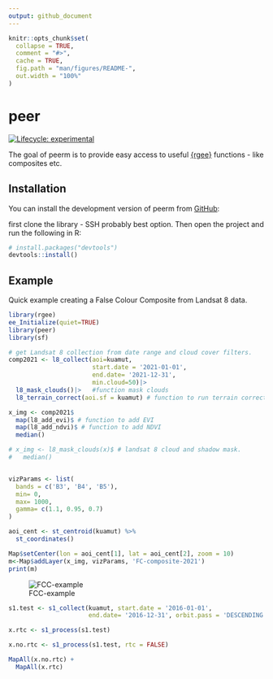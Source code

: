 ```yaml
---
output: github_document
---
```


<!-- README.md is generated from README.Rmd. Please edit that file -->

```r
knitr::opts_chunk$set(
  collapse = TRUE,
  comment = "#>",
  cache = TRUE,
  fig.path = "man/figures/README-",
  out.width = "100%"
)
```

# peer

<!-- badges: start -->

[![Lifecycle: experimental](https://img.shields.io/badge/lifecycle-experimental-orange.svg)](https://lifecycle.r-lib.org/articles/stages.html#experimental)

<!-- badges: end -->

The goal of peerm is to provide easy access to useful [{rgee}](https://r-spatial.github.io/rgee/) functions - like composites etc.

## Installation

You can install the development version of peerm from [GitHub](https://github.com/):

first clone the library - SSH probably best option. Then open the project and run
the following in R:
``` r
# install.packages("devtools")
devtools::install()
```

## Example

Quick example creating a False Colour Composite from Landsat 8 data.

```r
library(rgee)
ee_Initialize(quiet=TRUE)
library(peer)
library(sf)

# get Landsat 8 collection from date range and cloud cover filters.
comp2021 <- l8_collect(aoi=kuamut,
                       start.date = '2021-01-01',
                       end.date= '2021-12-31',
                       min.cloud=50)|>
  l8_mask_clouds()|>   #function mask clouds
  l8_terrain_correct(aoi.sf = kuamut) # function to run terrain correction

x_img <- comp2021$
  map(l8_add_evi)$ # function to add EVI 
  map(l8_add_ndvi)$ # function to add NDVI
  median()

# x_img <- l8_mask_clouds(x)$ # landsat 8 cloud and shadow mask.
#   median()


vizParams <- list(
  bands = c('B3', 'B4', 'B5'),
  min= 0,
  max= 1000,
  gamma= c(1.1, 0.95, 0.7)
)

aoi_cent <- st_centroid(kuamut) %>%
  st_coordinates()

Map$setCenter(lon = aoi_cent[1], lat = aoi_cent[2], zoom = 10)
m<-Map$addLayer(x_img, vizParams, 'FC-composite-2021')
print(m)
```

![FCC-example](man/FCC-21.png)


```r

s1.test <- s1_collect(kuamut, start.date = '2016-01-01',
                      end.date= '2016-12-31', orbit.pass = 'DESCENDING' )#$

x.rtc <- s1_process(s1.test)

x.no.rtc <- s1_process(s1.test, rtc = FALSE)

MapAll(x.no.rtc) +
  MapAll(x.rtc)


```

